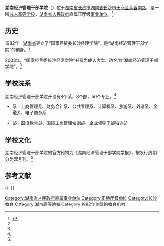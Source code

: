{{高校
|名称            = 湖南经济管理干部学院
|外文名          = Hunan Economic Management Cadre College
|图像            = <!-- [[File:|250px]]-->
|图像说明        = 校徽
|校训            = 
|建校            = 1982年
|闭校            = 
|校庆日          = 
|类型            = [[公立大学|公立大学]] 
|书记            = 
|校长            = 
|院长            = <!-- 大专为院长 -->
|教师            = 200余人
|职工            = 
|学生            = 8000余人
|地址            = {{CHN}}[[湖南省|湖南省]][[长沙市|长沙市]][[天心区|天心区]][[芙蓉南路|芙蓉南路]]<br />{{coord|28.27052|N|112.994385|E|format=dms|region:CN_type:edu|display=inline,title}}
|校园环境        = 市区 
|面积            = 
|老校名          = 
|体育项目        = 
|代表色          = <!-- 示例：[[紫色|紫色]]和[[金色|金色]] {{Color box|#232176}}{{Color box|#E2AF2D}} -->
|昵称            = 
|吉祥物          = 
|隶属            = [[湖南省人民政府|湖南省人民政府]]
|邮编            = 
|网站            = 
|标志            = <!-- [[File:|225px]]-->
|脚注            = 
}}

'''湖南经济管理干部学院'''（{{lang-en|''' Hunan Economic Management Cadre College'''}}）位于[[湖南省|湖南省]][[长沙市|长沙市]][[湖南省|湖南省]][[长沙市|长沙市]][[天心区|天心区]][[芙蓉南路|芙蓉南路]]，是一所[[成人高等学校|成人高等学校]]，[[湖南省人民政府|湖南省人民政府]]直属正厅级[[事业单位|事业单位]]。<ref name="bne">{{cite web|url =http://xizang.jiuye114.cn/edu/hnjjgl/|title =湖南经济管理干部学院|accessdate =2011年|work =|publisher =湖南经济管理干部学院|language =zh-cn|deadurl =yes|archiveurl =https://web.archive.org/web/20140102191153/http://xizang.jiuye114.cn/edu/hnjjgl/|archivedate =2014-01-02}}</ref>

== 历史 ==
1982年，[[湖南省|湖南省]]建立了“国家经贸委长沙经理学院”，是“湖南经济管理干部学院”的前身。<ref name="bne" />

2003年，“国家经贸委长沙经理学院”升级为成人大学，改名为“湖南经济管理干部学院”。<ref name="bne" />

== 学校院系 ==
湖南经济管理干部学院开设有8个系，3个部，50个专业。<ref name="bne" />

*系：工商管理系、财务会计系、公共管理系、计算机系、旅游系、外语系、金融系、电子商务系

*部：函授教育部、国际工商管理培训部、企业领导干部培训部

== 学校文化 ==
湖南经济管理干部学院的官方刊物为《湖南经济管理干部学院学报》，按发行周期分为双月刊。<ref name="bne" />

== 参考文献 ==
{{Reflist}}

{{-}}
{{湖南省人民政府|直属事业单位}}
{{湖南省高等院校}}

[[Category:湖南省人民政府直属事业单位|Category:湖南省人民政府直属事业单位]]
[[Category:正地厅级单位|Category:正地厅级单位]]
[[Category:长沙教育|Category:长沙教育]]
[[Category:湖南高等院校|Category:湖南高等院校]]
[[Category:1982年创建的教育机构|Category:1982年创建的教育机构]]
